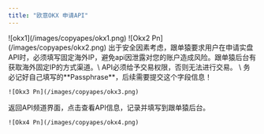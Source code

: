 ```yaml
---
title: "欧意OKX 申请API"
---
```


<Steps>
  <Step title="登录交易所，进入API频道">
    ![okx1](/images/copyapes/okx1.png)
  </Step>
  <Step title="点击创建API">
    ![Okx2 Pn](/images/copyapes/okx2.png)
  </Step>
  <Step title="填写API配置信息">
    出于安全因素考虑，跟单猿要求用户在申请实盘API时，必须填写固定海外IP，避免api因泄露对您的账户造成风险。跟单猿后台有获取海外固定IP的方式渠道。\
    API必须给予交易权限，否则无法进行交易。 \
    务必记好自己填写的**Passphrase**，后续需要提交这个字段信息！

    ![Okx3 Pn](/images/copyapes/okx3.png)
  </Step>
  <Step title="查看API信息并记录保存">
    返回API频道界面，点击查看API信息，记录并填写到跟单猿后台。

    ![Okx4 Pn](/images/copyapes/okx4.png)
  </Step>
</Steps>